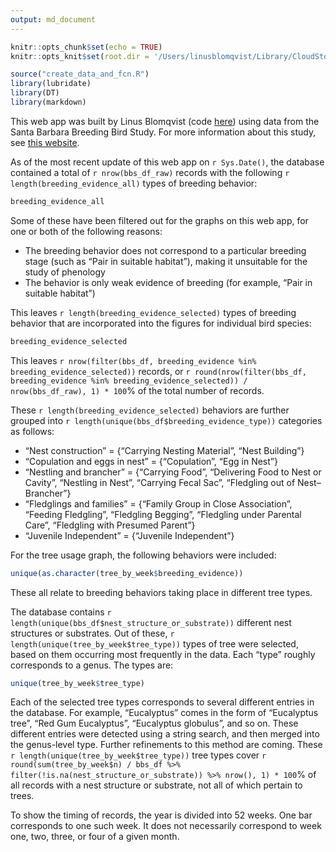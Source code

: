 ```yaml
---
output: md_document
---
```


```r
knitr::opts_chunk$set(echo = TRUE)
knitr::opts_knit$set(root.dir = '/Users/linusblomqvist/Library/CloudStorage/Dropbox/Birding/BBS/sb_bbs')
```

```r
source("create_data_and_fcn.R")
library(lubridate)
library(DT)
library(markdown)
```

This web app was built by Linus Blomqvist (code [here](https://github.com/linusblomqvist/BBS/tree/main/sb_bbs)) using data from the Santa Barbara Breeding Bird Study. For more information about this study, see [this website](https://santabarbaraaudubon.org/santa-barbara-county-breeding-bird-study).

As of the most recent update of this web app on `r Sys.Date()`, the database contained a total of `r nrow(bbs_df_raw)` records with the following `r length(breeding_evidence_all)` types of breeding behavior: 

```r
breeding_evidence_all
```


Some of these have been filtered out for the graphs on this web app, for one or both of the following reasons:

* The breeding behavior does not correspond to a particular breeding stage (such as "Pair in suitable habitat"), making it unsuitable for the study of phenology
* The behavior is only weak evidence of breeding (for example, "Pair in suitable habitat")

This leaves `r length(breeding_evidence_selected)` types of breeding behavior that are incorporated into the figures for individual bird species:

```r
breeding_evidence_selected
```
This leaves `r nrow(filter(bbs_df, breeding_evidence %in% breeding_evidence_selected))` records, or `r round(nrow(filter(bbs_df, breeding_evidence %in% breeding_evidence_selected)) / nrow(bbs_df_raw), 1) * 100`% of the total number of records.

These `r length(breeding_evidence_selected)` behaviors are further grouped into `r length(unique(bbs_df$breeding_evidence_type))` categories as follows:

* "Nest construction" = {"Carrying Nesting Material", "Nest Building"}
* "Copulation and eggs in nest" = {"Copulation", "Egg in Nest"}
* "Nestling and brancher" = {"Carrying Food", "Delivering Food to Nest or Cavity", "Nestling in Nest", "Carrying Fecal Sac", "Fledgling out of Nest--Brancher"}
* "Fledglings and families" = {"Family Group in Close Association", "Feeding Fledgling", "Fledgling Begging", "Fledgling under Parental Care", "Fledgling with Presumed Parent"}
* "Juvenile Independent" = {"Juvenile Independent"}

For the tree usage graph, the following behaviors were included:

```r
unique(as.character(tree_by_week$breeding_evidence))
```
These all relate to breeding behaviors taking place in different tree types.

The database contains `r length(unique(bbs_df$nest_structure_or_substrate))` different nest structures or substrates. Out of these, `r length(unique(tree_by_week$tree_type))` types of tree were selected, based on them occurring most frequently in the data. Each "type" roughly corresponds to a genus. The types are:


```r
unique(tree_by_week$tree_type)
```

Each of the selected tree types corresponds to several different entries in the database. For example, "Eucalyptus" comes in the form of "Eucalyptus tree", "Red Gum Eucalyptus", "Eucalyptus globulus", and so on. These different entries were detected using a string search, and then merged into the genus-level type. Further refinements to this method are coming. These `r length(unique(tree_by_week$tree_type))` tree types cover `r round(sum(tree_by_week$n) / bbs_df %>% filter(!is.na(nest_structure_or_substrate)) %>% nrow(), 1) * 100`% of all records with a nest structure or substrate, not all of which pertain to trees.

To show the timing of records, the year is divided into 52 weeks. One bar corresponds to one such week. It does not necessarily correspond to week one, two, three, or four of a given month.
